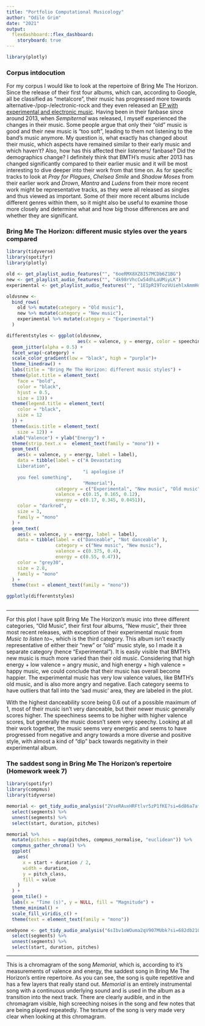 ```yaml
---
title: "Portfolio Computational Musicology"
author: "Odile Grim"
date: "2021"
output: 
  flexdashboard::flex_dashboard:
    storyboard: true
---
```

```r
library(plotly)
```

### Corpus intdocution

For my corpus I would like to look at the repertoire of Bring Me The Horizon. Since the release of their first four albums, which can, according to Google, all be classified as "metalcore", their music has progressed more towards alternative-/pop-/electronic-rock and they even released an [EP with experimental and electronic music](https://open.spotify.com/album/6yC6aLzX5knhWpKDidwxft). Having been in their fanbase since around 2013, when *Sempiternal* was released, I myself experienced the changes in their music. Some people argue that only their "old" music is good and their new music is "too soft", leading to them not listening to the band's music anymore. My question is, what exactly has changed about their music, which aspects have remained similar to their early music and which haven't? Also, how has this affected their listeners/ fanbase? Did the demographics change? I definitely think that BMTH's music after 2013 has changed significantly compared to their earlier music and it will be most interesting to dive deeper into their work from that time on. As for specific tracks to look at *Pray for Plagues*, *Chelsea Smile* and *Shadow Moses* from their earlier work and *Drown*, *Mantra* and *Ludens* from their more recent work might be representative tracks, as they were all released as singles and thus viewed as important. Some of their more recent albums include different genres within them, so it might also be useful to examine those more closely and determine what and how big those differences are and whether they are significant.


### Bring Me The Horizon: different music styles over the years compared

```r
library(tidyverse)
library(spotifyr)
library(plotly)

old <- get_playlist_audio_features("", "6oeRMX8XZ8IS7MCDb6Z1BG")
new <- get_playlist_audio_features("", "4k98rVhcCw54dhLaUMiyLK")
experimental <- get_playlist_audio_features("", "1EIpRI9TozVUiehlxAmmHq")

oldvsnew <-
  bind_rows(
    old %>% mutate(category = "Old music"),
    new %>% mutate(category = "New music"),
    experimental %>% mutate(category = "Experimental")
  )

differentstyles <- ggplot(oldvsnew, 
                          aes(x = valence, y = energy, color = speechiness, size = danceability)) +
  geom_jitter(alpha = 0.5) +
  facet_wrap(~category) +
  scale_color_gradient(low = "black", high = "purple")+
  theme_linedraw() +
  labs(title = "Bring Me The Horizon: different music styles") +
  theme(plot.title = element_text( 
    face = "bold", 
    color = "black",
    hjust = 0.5,
    size = 13)) +
  theme(legend.title = element_text(
    color = "black",
    size = 12
  )) +
  theme(axis.title = element_text(
    size = 12)) +
  xlab("Valence") + ylab("Energy") +
  theme(strip.text.x =  element_text(family = "mono")) +
  geom_text(
    aes(x = valence, y = energy, label = label),
    data = tibble(label = c("A Devastating 
    Liberation", 
                            "i apologise if 
    you feel something",
                            "Memorial"), 
                  category = c("Experimental", "New music", "Old music"), 
                  valence = c(0.15, 0.165, 0.12),
                  energy = c(0.17, 0.345, 0.0451)),
    color = "darkred",
    size = 3,
    family = "mono"
  ) +
  geom_text(
    aes(x = valence, y = energy, label = label),
    data = tibble(label = c("Danceable", "Not danceable" ),
                  category = c("New music", "New music"),
                  valence = c(0.375, 0.4),
                  energy = c(0.55, 0.47)),
    color = "grey30",
    size = 2.8,
    family = "mono"
  ) +
  theme(text = element_text(family = "mono"))

ggplotly(differentstyles)
  
```

***

For this plot I have split Bring Me The Horizon's music into three different categories, "Old Music", their first four albums, "New music", their three most recent releases, with exception of their experimental music from *Music to listen to~*, which is the third category. This album isn't exactly representative of either their "new" or "old" music style, so I made it a separate category (hence "Experimental").
  It is easily visible that BMTH's new music is much more varied than their old music. Considering that high energy + low valence = angry music, and high energy + high valence = happy music, we could conclude that their music has overall become happier. The experimental music has very low valence values, like BMTH's old music, and is also more angry and negative. Each category seems to have outliers that fall into the 'sad music' area, they are labeled in the plot.
  
With the highest danceability score being 0.6 out of a possible maximum of 1, most of their music isn't very danceable, but their newer music generally scores higher. The speechiness seems to be higher with higher valence scores, but generally the music doesn't seem very speechy. Looking at all their work together, the music seems very energetic and seems to have progressed from negative and angry towards a more diverse and positive style, with almost a kind of "dip" back towards negativity in their experimental album. 
  
### The saddest song in Bring Me The Horizon's repertoire (Homework week 7)

```r
library(spotifyr)
library(compmus)
library(tidyverse)

memorial <- get_tidy_audio_analysis("2VseRAuxHRFtlvr5zP1fKE?si=6d86a7afadaa4b93") %>%
  select(segments) %>%
  unnest(segments) %>%
  select(start, duration, pitches)

memorial %>%
  mutate(pitches = map(pitches, compmus_normalise, "euclidean")) %>%
  compmus_gather_chroma() %>% 
  ggplot(
    aes(
      x = start + duration / 2,
      width = duration,
      y = pitch_class,
      fill = value
    )
  ) +
  geom_tile() +
  labs(x = "Time (s)", y = NULL, fill = "Magnitude") +
  theme_minimal() +
  scale_fill_viridis_c() +
  theme(text = element_text(family = "mono"))

onebyone <- get_tidy_audio_analysis("6sIbv1oWOuma2qV907MUbk?si=682db21021724ae8") %>%
  select(segments) %>%
  unnest(segments) %>%
  select(start, duration, pitches)


```


***

This is a chromagram of the song *Memorial*, which is, according to it's measurements of valence and energy, the saddest song in Bring Me The Horizon's entire repertoire. As you can see, the song is quite repetitive and has a few layers that really stand out. *Memorial* is an entirely instrumental song with a continuous underlying sound and is used in the album as a transition into the next track. There are clearly audible, and in the chromagram visible, high screeching noises in the song and few notes that are being played repeatedly. The texture of the song is very made very clear when looking at this chromagram.

